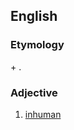 ==English==

===Etymology===
{{etyl|la|en}} {{m|la|ab||away from}} + {{m|la|homo|hominis|man}}.

===Adjective===
{{en-adj}} {{term-label|en|obsolete}}

# [[inhuman]]